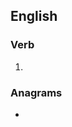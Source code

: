 ==English==

===Verb===
{{head|en|verb form}}

# {{present participle of|underdo|lang=en|nocat=1}}

===Anagrams===
* {{anagrams|en|a=ddeginnoru|derounding|redounding}}